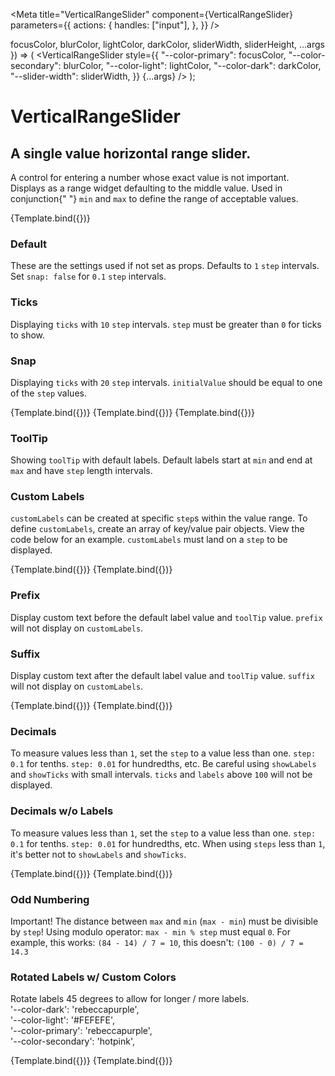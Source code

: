
<Meta
  title="VerticalRangeSlider"
  component={VerticalRangeSlider}
  parameters={{
    actions: {
      handles: ["input"],
    },
  }}
/>

  focusColor,
  blurColor,
  lightColor,
  darkColor,
  sliderWidth,
  sliderHeight,
  ...args
}) => (
  <VerticalRangeSlider
    style={{
      "--color-primary": focusColor,
      "--color-secondary": blurColor,
      "--color-light": lightColor,
      "--color-dark": darkColor,
      "--slider-width": sliderWidth,
    }}
    {...args}
  />
);

# VerticalRangeSlider

## A single value horizontal range slider.

<p className="mdp">
  A control for entering a number whose exact value is not important. Displays
  as a range widget defaulting to the middle value. Used in conjunction{" "}
  <code>min</code> and <code>max</code> to define the range of acceptable
  values.
</p>

<Canvas>
  <Story
    name="Primary"
    args={{
      initialValue: 60,
      step: 20,
      snap: true,
      showTicks: true,
      showLabels: true,
      showTooltip: true,
      rotateLabels: false,
      customLabels: [],
      prefix: "Prefix ",
      suffix: " Suffix",
      wideTrack: true,
      lightColor: "",
      darkColor: "",
      focusColor: "",
      blurColor: "",
      sliderWidth: "",
    }}
  >
    {Template.bind({})}
  </Story>
</Canvas>

<ArgsTable story="Primary" />

<Box className="grid3">
  <div>
    <h3>Default</h3>
    <p>
      These are the settings used if not set as props. Defaults to <code>1</code> <code>step</code> intervals. Set <code>snap: false</code> for <code>0.1</code> <code>step</code> intervals.
    </p>
  </div>
  <div>
    <h3>Ticks</h3>
    <p>
      Displaying <code>ticks</code> with <code>10</code> <code>step</code> intervals. <code>step</code> must be greater than <code>0</code> for ticks to show.
    </p>
  </div>
  <div>
    <h3>Snap</h3>
    <p>
      Displaying <code>ticks</code> with <code>20</code> <code>step</code> intervals. <code>initialValue</code> should be equal to one of the <code>step</code> values.
    </p>
  </div>

<Canvas>
  <Story name="Default" args={{}}>
    {Template.bind({})}
  </Story>
</Canvas>

<Canvas>
  <Story
    name="Ticks"
    args={{
      step: 10,
      showTicks: true,
    }}
  >
    {Template.bind({})}
  </Story>
</Canvas>

<Canvas>
  <Story
    name="Snap"
    args={{
      initialValue: 60,
      step: 20,
      snap: true,
      showTicks: true,
    }}
  >
    {Template.bind({})}
  </Story>
</Canvas>

</Box>

<Box className="grid2">
  <div>
    <h3>ToolTip</h3>
    <p>
      Showing <code>toolTip</code> with default labels. Default labels start at <code>min</code> and end at <code>max</code> and have <code>step</code> length intervals.
    </p>
  </div>
  <div>
    <h3>Custom Labels</h3>
    <p>
      <code>customLabels</code> can be created at specific <code>step</code>s within the value range. To define <code>customLabels</code>, create an array of key/value pair objects. View the code below for an example. <span className="strong"><code>customLabels</code> must land on a <code>step</code></span> to be displayed.
    </p>
  </div>

<Canvas>
  <Story
    name="ToolTip"
    args={{
      step: 10,
      showLabels: true,
      showTicks: true,
      showTooltip: true,
    }}
  >
    {Template.bind({})}
  </Story>
</Canvas>

<Canvas>
  <Story
    name="Custom Labels"
    args={{
      step: 10,
      snap: true,
      showLabels: true,
      showTicks: true,
      showTooltip: true,
      customLabels: [{ 0: "low" }, { 50: "medium" }, { 100: "high" }],
    }}
  >
    {Template.bind({})}
  </Story>
</Canvas>

</Box>

<Box className="grid2">
  <div>
    <h3>Prefix</h3>
    <p>
      Display custom text before the default label value and <code>toolTip</code> value. <code>prefix</code> <span className="strong">will not</span> display on <code>customLabels</code>.
    </p>
  </div>
  <div>
    <h3>Suffix</h3>
    <p>
      Display custom text after the default label value and <code>toolTip</code> value. <code>suffix</code> <span className="strong"> will not</span> display on <code>customLabels</code>.
    </p>
  </div>

<Canvas>
  <Story
    name="Prefix"
    args={{
      initialValue: 40,
      snap: false,
      step: 20,
      showLabels: true,
      showTicks: true,
      showTooltip: true,
      prefix: "$",
    }}
  >
    {Template.bind({})}
  </Story>
</Canvas>

<Canvas>
  <Story
    name="Suffix"
    args={{
      initialValue: 40,
      step: 20,
      showLabels: true,
      showTicks: true,
      showTooltip: true,
      suffix: " lbs",
    }}
  >
    {Template.bind({})}
  </Story>
</Canvas>

</Box>

<Box className="grid2">
  <div>
    <h3>Decimals</h3>
    <p>
      To measure values less than <code>1</code>, set the <code>step</code> to a value less than one. <code>step: 0.1</code> for tenths. <code>step: 0.01</code> for hundredths, etc. Be careful using <code>showLabels</code> and <code>showTicks</code> with small intervals. <code>ticks</code> and <code>labels</code> above <code>100</code> will not be displayed.
    </p>
  </div>
  <div>
    <h3>Decimals w/o Labels</h3>
    <p>
      To measure values less than <code>1</code>, set the <code>step</code> to a value less than one. <code>step: 0.1</code> for tenths. <code>step: 0.01</code> for hundredths, etc. When using <code>steps</code> less than <code>1</code>, it's better not to <code>showLabels</code> and <code>showTicks</code>.
    </p>
  </div>

<Canvas>
  <Story
    name="Decimals"
    args={{
      initialValue: 1.12,
      min: 1,
      max: 1.24,
      step: 0.03,
      snap: false,
      customLabels: [],
      showTicks: true,
      showLabels: true,
      showTooltip: true,
      rotateLabels: false,
      wideTrack: true,
    }}
  >
    {Template.bind({})}
  </Story>
</Canvas>

<Canvas>
  <Story
    name="Decimals w/o Labels"
    args={{
      initialValue: 6.74,
      min: 1.24,
      max: 12.24,
      step: 0,
      snap: false,
      customLabels: [],
      showTicks: true,
      showLabels: false,
      showTooltip: true,
      rotateLabels: false,
      wideTrack: true,
    }}
  >
    {Template.bind({})}
  </Story>
</Canvas>

</Box>

<Box className="grid2">
  <div>
    <h3>Odd Numbering</h3>
    <p>
      <span className="strong">Important! </span>The distance between <code>max</code> and <code>min</code> (<code>max - min</code>) must be divisible by <code>step</code>! Using modulo operator: <code>max - min % step</code> must equal <code>0</code>. For example, this works: <code>(84 - 14) / 7 = 10</code>, this doesn't: <code>(100 - 0) / 7 = 14.3</code>
    </p>
  </div>
  <div>
    <h3>Rotated Labels w/ Custom Colors</h3>
    <p>
      Rotate labels 45 degrees to allow for longer / more labels. <br />
      '--color-dark': 'rebeccapurple',<br />
    '--color-light': '#FEFEFE',<br />
    '--color-primary': 'rebeccapurple',<br />
    '--color-secondary': 'hotpink',
    </p>
  </div>

<Canvas>
  <Story
    name="Odd Numbering"
    args={{
      initialValue: 42,
      min: 14,
      max: 84,
      step: 7,
      showTicks: true,
      snap: true,
      customLabels: [],
      showLabels: true,
      showTooltip: true,
      prefix: "",
      suffix: "",
      rotateLabels: false,
      wideTrack: true,
    }}
  >
    {Template.bind({})}
  </Story>
</Canvas>

<Canvas>
  <Story
    name="Roatated Labels"
    args={{
      initialValue: 6000000,
      min: 1000000,
      max: 10000000,
      step: 1000000,
      snap: false,
      customLabels: [],
      prefix: "$",
      showTicks: true,
      showLabels: true,
      showTooltip: true,
      rotateLabels: true,
      wideTrack: true,
      focusColor: "rebeccapurple",
      blurColor: "hotpink",
      lightColor: "#FEFEFE",
      darkColor: "rebeccapurple",
    }}
  >
    {Template.bind({})}
  </Story>
</Canvas>

</Box>
